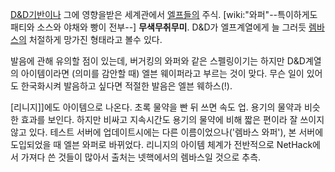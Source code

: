 [[D&D]]기반이나 그에 영향을받은 세계관에서 [[엘프]]들의 주식. [wiki:"와퍼"--특이하게도 패티와 소스와 야채와 빵이 전부--] '''무색무취무미'''. D&D가 엘프계열에게 늘 그러듯 [[렘바스]]의 처절하게 망가진 형태라고 볼수 있다.

발음에 관해 유의할 점이 있는데, 버거킹의 와퍼와 같은 스펠링이기는 하지만 D&D계열의 아이템이라면 (의미를 감안할 때) 엘븐 웨이퍼라고 부르는 것이 맞다. 무슨 일이 있어도 한국화시켜 발음하고 싶다면 적절한 발음은 엘븐 웨하스(!). 

[리니지]]에도 아이템으로 나온다. 초록 물약을 빤 뒤 쓰면 속도 업. 용기의 물약과 비슷한 효과를 보인다. 하지만 비싸고 지속시간도 용기의 물약에 비해 짧은 편이라 잘 쓰이지 않고 있다. 테스트 서버에 업데이트시에는 다른 이름이었으나('렘바스 와퍼'), 본 서버에 도입되었을 때 엘븐 와퍼로 바뀌었다. 리니지의 아이템 체계가 전반적으로 NetHack에서 가져다 쓴 것들이 많아서 출처는 넷핵에서의 렘바스일 것으로 추측.
